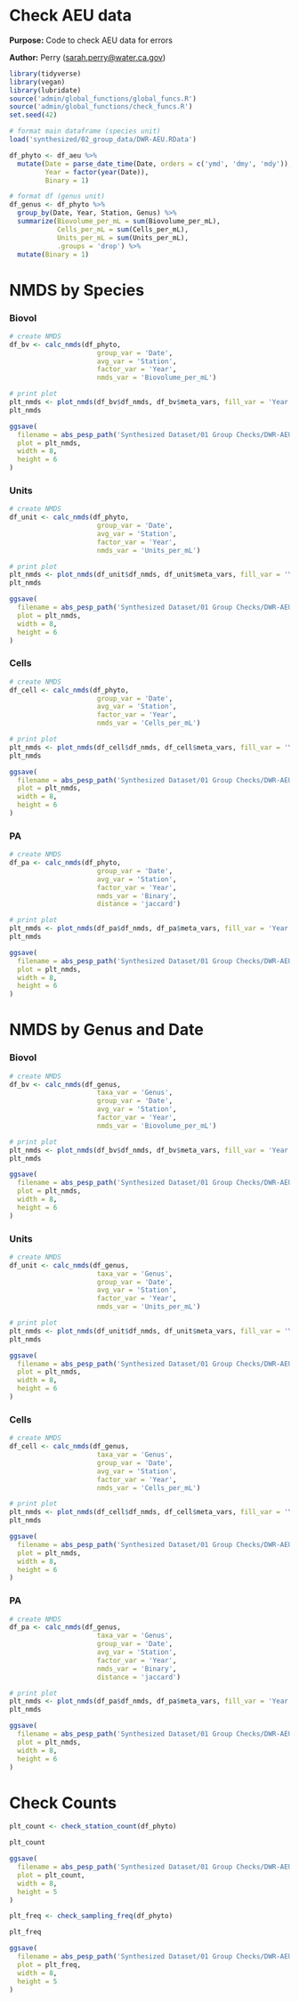 # Check AEU data

**Purpose:** Code to check AEU data for errors

**Author:** Perry ([sarah.perry\@water.ca.gov](mailto:sarah.perry@water.ca.gov){.email})

```r
library(tidyverse)
library(vegan)
library(lubridate)
source('admin/global_functions/global_funcs.R')
source('admin/global_functions/check_funcs.R')
set.seed(42)
```

```r
# format main dataframe (species unit)
load('synthesized/02_group_data/DWR-AEU.RData')

df_phyto <- df_aeu %>%
  mutate(Date = parse_date_time(Date, orders = c('ymd', 'dmy', 'mdy')),
         Year = factor(year(Date)),
         Binary = 1)

# format df (genus unit)
df_genus <- df_phyto %>%
  group_by(Date, Year, Station, Genus) %>%
  summarize(Biovolume_per_mL = sum(Biovolume_per_mL),
            Cells_per_mL = sum(Cells_per_mL),
            Units_per_mL = sum(Units_per_mL),
            .groups = 'drop') %>%
  mutate(Binary = 1)
```

# NMDS by Species

### Biovol
```r
# create NMDS
df_bv <- calc_nmds(df_phyto,
                      group_var = 'Date',
                      avg_var = 'Station',
                      factor_var = 'Year',
                      nmds_var = 'Biovolume_per_mL')

# print plot
plt_nmds <- plot_nmds(df_bv$df_nmds, df_bv$meta_vars, fill_var = 'Year')
plt_nmds

ggsave(
  filename = abs_pesp_path('Synthesized Dataset/01 Group Checks/DWR-AEU/graphs/AEU-Synth_Species_Biovol_Year.jpg'),
  plot = plt_nmds,
  width = 8,
  height = 6
)
```

### Units
```r
# create NMDS
df_unit <- calc_nmds(df_phyto,
                      group_var = 'Date',
                      avg_var = 'Station',
                      factor_var = 'Year',
                      nmds_var = 'Units_per_mL')

# print plot
plt_nmds <- plot_nmds(df_unit$df_nmds, df_unit$meta_vars, fill_var = 'Year')
plt_nmds

ggsave(
  filename = abs_pesp_path('Synthesized Dataset/01 Group Checks/DWR-AEU/graphs/AEU-Synth_Species_Units_Year.jpg'),
  plot = plt_nmds,
  width = 8,
  height = 6
)
```

### Cells
```r
# create NMDS
df_cell <- calc_nmds(df_phyto,
                      group_var = 'Date',
                      avg_var = 'Station',
                      factor_var = 'Year',
                      nmds_var = 'Cells_per_mL')

# print plot
plt_nmds <- plot_nmds(df_cell$df_nmds, df_cell$meta_vars, fill_var = 'Year')
plt_nmds

ggsave(
  filename = abs_pesp_path('Synthesized Dataset/01 Group Checks/DWR-AEU/graphs/AEU-Synth_Species_Cells_Year.jpg'),
  plot = plt_nmds,
  width = 8,
  height = 6
)
```

### PA
```r
# create NMDS
df_pa <- calc_nmds(df_phyto,
                      group_var = 'Date',
                      avg_var = 'Station',
                      factor_var = 'Year',
                      nmds_var = 'Binary',
                      distance = 'jaccard')

# print plot
plt_nmds <- plot_nmds(df_pa$df_nmds, df_pa$meta_vars, fill_var = 'Year')
plt_nmds

ggsave(
  filename = abs_pesp_path('Synthesized Dataset/01 Group Checks/DWR-AEU/graphs/AEU-Synth_Species_PA_Year.jpg'),
  plot = plt_nmds,
  width = 8,
  height = 6
)
```

# NMDS by Genus and Date

### Biovol
```r
# create NMDS
df_bv <- calc_nmds(df_genus,
                      taxa_var = 'Genus',                    
                      group_var = 'Date',
                      avg_var = 'Station',
                      factor_var = 'Year',
                      nmds_var = 'Biovolume_per_mL')

# print plot
plt_nmds <- plot_nmds(df_bv$df_nmds, df_bv$meta_vars, fill_var = 'Year')
plt_nmds

ggsave(
  filename = abs_pesp_path('Synthesized Dataset/01 Group Checks/DWR-AEU/graphs/AEU-Synth_Genus_Biovol_Year.jpg'),
  plot = plt_nmds,
  width = 8,
  height = 6
)
```

### Units
```r
# create NMDS
df_unit <- calc_nmds(df_genus,
                      taxa_var = 'Genus',
                      group_var = 'Date',
                      avg_var = 'Station',
                      factor_var = 'Year',
                      nmds_var = 'Units_per_mL')

# print plot
plt_nmds <- plot_nmds(df_unit$df_nmds, df_unit$meta_vars, fill_var = 'Year')
plt_nmds

ggsave(
  filename = abs_pesp_path('Synthesized Dataset/01 Group Checks/DWR-AEU/graphs/AEU-Synth_Genus_Units_Year.jpg'),
  plot = plt_nmds,
  width = 8,
  height = 6
)
```

### Cells
```r
# create NMDS
df_cell <- calc_nmds(df_genus,
                      taxa_var = 'Genus',                    
                      group_var = 'Date',
                      avg_var = 'Station',
                      factor_var = 'Year',
                      nmds_var = 'Cells_per_mL')

# print plot
plt_nmds <- plot_nmds(df_cell$df_nmds, df_cell$meta_vars, fill_var = 'Year')
plt_nmds

ggsave(
  filename = abs_pesp_path('Synthesized Dataset/01 Group Checks/DWR-AEU/graphs/AEU-Synth_Genus_Cells_Year.jpg'),
  plot = plt_nmds,
  width = 8,
  height = 6
)
```

### PA
```r
# create NMDS
df_pa <- calc_nmds(df_genus,
                      taxa_var = 'Genus',                    
                      group_var = 'Date',
                      avg_var = 'Station',
                      factor_var = 'Year',
                      nmds_var = 'Binary',
                      distance = 'jaccard')

# print plot
plt_nmds <- plot_nmds(df_pa$df_nmds, df_pa$meta_vars, fill_var = 'Year')
plt_nmds

ggsave(
  filename = abs_pesp_path('Synthesized Dataset/01 Group Checks/DWR-AEU/graphs/AEU-Synth_Genus_PA_Year.jpg'),
  plot = plt_nmds,
  width = 8,
  height = 6
)
```

# Check Counts
```r
plt_count <- check_station_count(df_phyto)

plt_count

ggsave(
  filename = abs_pesp_path('Synthesized Dataset/01 Group Checks/DWR-AEU/graphs/AEU-Synth_HM_StationNumber.jpg'),
  plot = plt_count,
  width = 8,
  height = 5
)
```

```r
plt_freq <- check_sampling_freq(df_phyto)

plt_freq

ggsave(
  filename = abs_pesp_path('Synthesized Dataset/01 Group Checks/DWR-AEU/graphs/AEU-Synth_HM_SampFreq.jpg'),
  plot = plt_freq,
  width = 8,
  height = 5
)
```